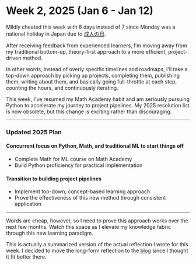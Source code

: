 # Week 2, 2025 (Jan 6 - Jan 12)

Mildly cheated this week with 8 days instead of 7 since Monday was a national holiday in Japan due to [成人の日](https://en.wikipedia.org/wiki/Coming_of_Age_Day).

After receiving feedback from experienced learners, I'm moving away from my traditional bottom-up, theory-first approach to a more efficient, project-driven method.

In other words, instead of overly specific timelines and roadmaps, I'll take a top-down approach by picking up projects, completing them, publishing them, writing about them, and basically going full-throttle at each step, counting the hours, and continuously iterating.

This week, I've resumed my Math Academy habit and am seriously pursuing Python to accelerate my journey to project pipelines. My 2025 resolution list is now obsolete, but this change is exciting rather than discouraging.

---

### Updated 2025 Plan

#### Concurrent focus on Python, Math, and traditional ML to start things off

- Complete Math for ML course on Math Academy
- Build Python proficiency for practical implementation

#### Transition to building project pipelines

- Implement top-down, concept-based learning approach
- Prove the effectiveness of this new method through consistent application

---
Words are cheap, however, so I need to prove this approach works over the next few months. Watch this space as I elevate my knowledge fabric through this new learning paradigm.

This is actually a summarized version of the actual reflection I wrote for this week. I decided to move the long-form reflection to the [blog](/blog/my-2025-resolution) since I thought it fit better there.
